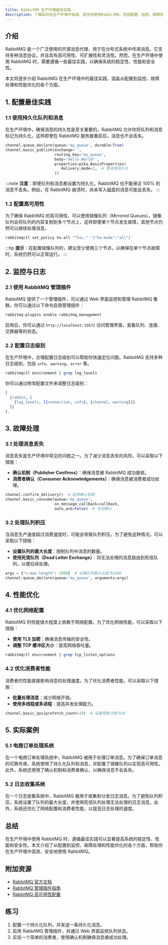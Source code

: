 ```yaml
---
title: RabbitMQ 生产环境最佳实践
description: 了解如何在生产环境中高效、安全地使用RabbitMQ，包括配置、监控、故障处理和性能优化等方面的最佳实践。
---
```


## 介绍

RabbitMQ 是一个广泛使用的开源消息代理，用于在分布式系统中传递消息。它支持多种消息协议，并且具有高可用性、可扩展性和灵活性。然而，在生产环境中使用 RabbitMQ 时，需要遵循一些最佳实践，以确保系统的稳定性、性能和安全性。

本文将逐步介绍 RabbitMQ 在生产环境中的最佳实践，涵盖从配置到监控、故障处理和性能优化的各个方面。

## 1. 配置最佳实践

### 1.1 使用持久化队列和消息

在生产环境中，确保消息的持久性是至关重要的。RabbitMQ 允许你将队列和消息标记为持久化，这样即使在 RabbitMQ 服务器重启后，消息也不会丢失。

```python
channel.queue_declare(queue='my_queue', durable=True)
channel.basic_publish(exchange='',
                      routing_key='my_queue',
                      body='Hello World!',
                      properties=pika.BasicProperties(
                         delivery_mode=2,  # 使消息持久化
                      ))
```

:::note
**注意**：即使队列和消息都设置为持久化，RabbitMQ 也不能保证 100% 的消息不丢失。例如，在 RabbitMQ 崩溃时，尚未写入磁盘的消息可能会丢失。
:::

### 1.2 配置高可用性

为了确保 RabbitMQ 的高可用性，可以使用镜像队列（Mirrored Queues）。镜像队列会将队列的内容复制到多个节点上，这样即使某个节点发生故障，其他节点仍然可以继续处理消息。

```bash
rabbitmqctl set_policy ha-all "^ha\." '{"ha-mode":"all"}'
```

:::tip
**提示**：在配置镜像队列时，建议至少使用三个节点，以确保在单个节点故障时，系统仍然可以正常运行。
:::

## 2. 监控与日志

### 2.1 使用 RabbitMQ 管理插件

RabbitMQ 提供了一个管理插件，可以通过 Web 界面监控和管理 RabbitMQ 集群。你可以通过以下命令启用管理插件：

```bash
rabbitmq-plugins enable rabbitmq_management
```

启用后，你可以通过 `http://localhost:15672` 访问管理界面，查看队列、连接、交换器等的状态。

### 2.2 配置日志级别

在生产环境中，合理配置日志级别可以帮助你快速定位问题。RabbitMQ 支持多种日志级别，包括 `info`、`warning`、`error` 等。

```bash
rabbitmqctl environment | grep log_levels
```

你可以通过修改配置文件来调整日志级别：

```erlang
[
  {rabbit, [
    {log_levels, [{connection, info}, {channel, warning}]}
  ]}
].
```

## 3. 故障处理

### 3.1 处理消息丢失

消息丢失是生产环境中常见的问题之一。为了减少消息丢失的风险，可以采取以下措施：

- **确认机制（Publisher Confirms）**：确保消息被 RabbitMQ 成功接收。
- **消费者确认（Consumer Acknowledgements）**：确保消息被消费者成功处理。

```python
channel.confirm_delivery()  # 启用确认机制
channel.basic_consume(queue='my_queue',
                      on_message_callback=callback,
                      auto_ack=False)  # 手动确认
```

### 3.2 处理队列积压

当消息生产速度超过消费速度时，可能会导致队列积压。为了避免这种情况，可以采取以下措施：

- **设置队列的最大长度**：限制队列中消息的数量。
- **使用死信队列（Dead Letter Exchange）**：将无法处理的消息路由到死信队列，以便后续处理。

```python
args = {"x-max-length": 1000}  # 设置队列最大长度为1000
channel.queue_declare(queue='my_queue', arguments=args)
```

## 4. 性能优化

### 4.1 优化网络配置

RabbitMQ 的性能很大程度上依赖于网络配置。为了优化网络性能，可以采取以下措施：

- **使用 TLS 加密**：确保消息传输的安全性。
- **调整 TCP 缓冲区大小**：提高网络吞吐量。

```bash
rabbitmqctl environment | grep tcp_listen_options
```

### 4.2 优化消费者性能

消费者的性能直接影响消息的处理速度。为了优化消费者性能，可以采取以下措施：

- **批量处理消息**：减少网络开销。
- **使用多线程或多进程**：提高并发处理能力。

```python
channel.basic_qos(prefetch_count=10)  # 设置预取计数为10
```

## 5. 实际案例

### 5.1 电商订单处理系统

在一个电商订单处理系统中，RabbitMQ 被用于处理订单消息。为了确保订单消息的可靠传递，系统使用了持久化队列和消息，并配置了镜像队列以实现高可用性。此外，系统还使用了确认机制和消费者确认，以确保消息不会丢失。

### 5.2 日志收集系统

在一个日志收集系统中，RabbitMQ 被用于收集和分发日志消息。为了避免队列积压，系统设置了队列的最大长度，并使用死信队列处理无法处理的日志消息。此外，系统还优化了网络配置和消费者性能，以提高日志处理的速度。

## 总结

在生产环境中使用 RabbitMQ 时，遵循最佳实践可以显著提高系统的稳定性、性能和安全性。本文介绍了从配置到监控、故障处理和性能优化的各个方面，帮助你在生产环境中高效、安全地使用 RabbitMQ。

## 附加资源

- [RabbitMQ 官方文档](https://www.rabbitmq.com/documentation.html)
- [RabbitMQ 管理插件指南](https://www.rabbitmq.com/management.html)
- [RabbitMQ 高可用性配置](https://www.rabbitmq.com/ha.html)

## 练习

1. 配置一个持久化队列，并发送一条持久化消息。
2. 启用 RabbitMQ 管理插件，并通过 Web 界面监控队列状态。
3. 实现一个简单的消费者，使用确认机制确保消息被成功处理。
